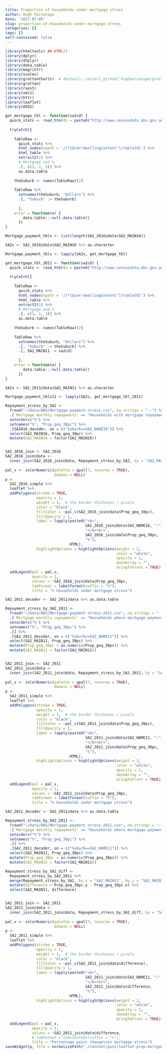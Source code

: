 ```yaml
---
title: Proportion of households under mortgage stress
author: Hugh Parsonage
date: '2017-07-05'
slug: proportion-of-households-under-mortgage-stress
categories: []
tags: []
self-contained: false
---
```


```r
library(htmltools) ## HTML()
library(dplyr)
library(dtplyr)
library(data.table)
library(magrittr)
library(scales)
library(grattanCharts)  # devtools::install_github('hughparsonage/grattanCharts')
library(grattan)
library(rvest)
library(xml2)
library(httr)
library(leaflet)
library(ASGS)

```

```r
get_mortgage_tbl <- function(sa2cd) {
  quick_stats <- read_html(x = paste0("http://www.censusdata.abs.gov.au/census_services/getproduct/census/2016/quickstat/", sa2cd, "?opendocument"))
  
  tryCatch({
    
    TableRaw <-
      quick_stats %>%
      html_nodes(xpath = '//*[@id="dwellingContent"]/table[8]') %>%
      html_table %>%
      extract2(1) %>%
      # Mortgage and %
      .[, c(1, 2, 3)] %>%
      as.data.table
    
    theSuburb <- names(TableRaw)[2]
    
    TableRaw %>%
      setnames(theSuburb, "dollars") %>%
      .[, "Suburb" := theSuburb]
      
      }, 
    error = function(e) {
        data.table:::null.data.table()
      })
}

Mortgage_payment_tbls <- list(length(SA2_2016@data$SA2_MAIN16))

SA2s <- SA2_2016@data$SA2_MAIN16 %>% as.character

Mortgage_payment_tbls <- lapply(SA2s, get_mortgage_tbl)
```

```r
get_mortgage_tbl_2011 <- function(sa2cd) {
  quick_stats <- read_html(x = paste0("http://www.censusdata.abs.gov.au/census_services/getproduct/census/2011/quickstat/", sa2cd, "?opendocument"))
  
  tryCatch({
    
    TableRaw <-
      quick_stats %>%
      html_nodes(xpath = '//*[@id="dwellingContent"]/table[8]') %>%
      html_table %>%
      extract2(1) %>%
      # Mortgage and %
      .[, c(1, 2, 3)] %>%
      as.data.table
    
    theSuburb <- names(TableRaw)[2]
    
    TableRaw %>%
      setnames(theSuburb, "dollars") %>%
      .[, "Suburb" := theSuburb] %>%
      .[, SA2_MAIN11 := sa2cd]
      
      }, 
    error = function(e) {
        data.table:::null.data.table()
      })
}

SA2s <- SA2_2011@data$SA2_MAIN11 %>% as.character

Mortgage_payment_tbls11 <- lapply(SA2s, get_mortgage_tbl_2011)
```


```r
Repayment_stress_by_SA2 <- 
  fread("~/Data/ABS/Mortgage-payment-stress.csv", na.strings = "--") %>% 
  .[`Mortgage monthly repayments` == "Households with mortgage repayments greater than 30% of household income"] %>% 
  setorderv("%") %>% 
  setnames("%", "Prop_geq_30pc") %>%
  .[SA2016_decoder, on = c("Suburb==SA2_NAME16")] %>%
  select(SA2_MAIN16, Prop_geq_30pc) %>%
  mutate(SA2_MAIN16 = factor(SA2_MAIN16))


SA2_2016_join <- SA2_2016
SA2_2016_join@data <-
  inner_join(SA2_2016_join@data, Repayment_stress_by_SA2, by = "SA2_MAIN16")
  
pal_v <- colorNumeric(palette = gpal(7, reverse = TRUE),
                      domain = NULL)
p <- 
  SA2_2016_simple %>%
  leaflet %>%
  addPolygons(stroke = TRUE,
              opacity = 1,
              weight = 1,  # the border thickness / pixels
              color = "black",
              fillColor = ~pal_v(SA2_2016_join@data$Prop_geq_30pc), 
              fillOpacity = 1,
              label = lapply(paste0("<b>", 
                                    SA2_2016_join@data$SA2_NAME16, ":",
                                    "</b><br>",
                                    SA2_2016_join@data$Prop_geq_30pc,
                                    "%"),
                             HTML),
              highlightOptions = highlightOptions(weight = 2,
                                                  color = "white",
                                                  opacity = 1,
                                                  dashArray = "",
                                                  bringToFront = TRUE)) %>%
  addLegend(pal = pal_v, 
            opacity = 1,
            values = ~SA2_2016_join@data$Prop_geq_30pc,
            labFormat = labelFormat(suffix = "%"),
            title = "% households under mortgage stress")
```

```r
SA2_2011_decoder <- SA2_2011@data %>% as.data.table

Repayment_stress_by_SA2_2011 <- 
  fread("~/Data/ABS/Mortgage-payment-stress-2011.csv", na.strings = "--") %>% 
  .[`Mortgage monthly repayments` == "Households where mortgage payments are 30%, or greater, of household income"] %>% 
  setorderv("%") %>% 
  setnames("%", "Prop_geq_30pc") %>%
  .[] %>%
  .[SA2_2011_decoder, on = c("Suburb==SA2_NAME11")] %>%
  select(SA2_MAIN11, Prop_geq_30pc) %>%
  mutate(Prop_geq_30pc = as.numeric(Prop_geq_30pc)) %>%
  mutate(SA2_MAIN11 = factor(SA2_MAIN11))


SA2_2011_join <- SA2_2011
SA2_2011_join@data <-
  inner_join(SA2_2011_join@data, Repayment_stress_by_SA2_2011, by = "SA2_MAIN11")
  
pal_v <- colorNumeric(palette = gpal(7, reverse = TRUE),
                      domain = NULL)
p <- 
  SA2_2011_simple %>%
  leaflet %>%
  addPolygons(stroke = TRUE,
              opacity = 1,
              weight = 1,  # the border thickness / pixels
              color = "black",
              fillColor = ~pal_v(SA2_2011_join@data$Prop_geq_30pc), 
              fillOpacity = 1,
              label = lapply(paste0("<b>", 
                                    SA2_2011_join@data$SA2_NAME11, ":",
                                    "</b><br>",
                                    SA2_2011_join@data$Prop_geq_30pc,
                                    "%"),
                             HTML),
              highlightOptions = highlightOptions(weight = 2,
                                                  color = "white",
                                                  opacity = 1,
                                                  dashArray = "",
                                                  bringToFront = TRUE)) %>%
  addLegend(pal = pal_v, 
            opacity = 1,
            values = ~SA2_2011_join@data$Prop_geq_30pc,
            labFormat = labelFormat(suffix = "%"),
            title = "% households under mortgage stress")
```


```r
SA2_2011_decoder <- SA2_2011@data %>% as.data.table

Repayment_stress_by_SA2_2011 <- 
  fread("~/Data/ABS/Mortgage-payment-stress-2011.csv", na.strings = "--") %>% 
  .[`Mortgage monthly repayments` == "Households where mortgage payments are 30%, or greater, of household income"] %>% 
  setorderv("%") %>% 
  setnames("%", "Prop_geq_30pc") %>%
  .[] %>%
  .[SA2_2011_decoder, on = c("Suburb==SA2_NAME11")] %>%
  select(SA2_MAIN11, Prop_geq_30pc) %>%
  mutate(Prop_geq_30pc = as.numeric(Prop_geq_30pc)) %>%
  mutate(SA2_MAIN11 = factor(SA2_MAIN11))

Repayment_stress_by_SA2_diff <- 
  Repayment_stress_by_SA2_2011 %>%
  merge(Repayment_stress_by_SA2, by.x = "SA2_MAIN11", by.y = "SA2_MAIN16") %>%
  mutate(difference = Prop_geq_30pc.y - Prop_geq_30pc.x) %>%
  select(SA2_MAIN11, difference)


SA2_2011_join <- SA2_2011
SA2_2011_join@data <-
  inner_join(SA2_2011_join@data, Repayment_stress_by_SA2_diff, by = "SA2_MAIN11")
  
pal_v <- colorNumeric(palette = gpal(7, reverse = TRUE),
                      domain = NULL)
p <- 
  SA2_2011_simple %>%
  leaflet %>%
  addPolygons(stroke = TRUE,
              opacity = 1,
              weight = 1,  # the border thickness / pixels
              color = "black",
              fillColor = ~pal_v(SA2_2011_join@data$difference), 
              fillOpacity = 1,
              label = lapply(paste0("<b>", 
                                    SA2_2011_join@data$SA2_NAME11, ":",
                                    "</b><br>",
                                    SA2_2011_join@data$difference,
                                    "%"),
                             HTML),
              highlightOptions = highlightOptions(weight = 2,
                                                  color = "white",
                                                  opacity = 1,
                                                  dashArray = "",
                                                  bringToFront = TRUE)) %>%
  addLegend(pal = pal_v, 
            opacity = 1,
            values = ~SA2_2011_join@data$difference,
            # labFormat = labelFormat(suffix = "%"),
            title = "Percentage point change\nin mortgage stress")
saveWidget(p, file = normalizePath("./content/post/leaflet-prop-mortgage-stress-difference.html"), selfcontained = FALSE)
```

